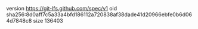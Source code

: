 version https://git-lfs.github.com/spec/v1
oid sha256:8d0aff7c5a33a4bfd186112a720838af38dade41d20966ebfe0b6d064d7848c8
size 136403

